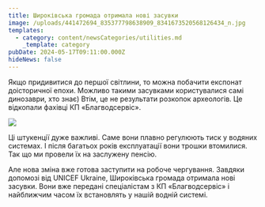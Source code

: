 ```yaml
---
title: Широківська громада отримала нові засувки
image: /uploads/441472694_835377798638909_8341673520568126434_n.jpg
templates:
  - category: content/newsCategories/utilities.md
    _template: category
pubDate: 2024-05-17T09:11:00.000Z
hideNews: false
---
```


Якщо придивитися до першої світлини, то можна побачити експонат доісторичної епохи. Можливо такими засувками користувалися самі динозаври, хто знає) Втім, це не результати розкопок археологів. Це відкопали фахівці КП «Благводсервіс».

![](/uploads/438092248_835377818638907_3521420772565343524_n.jpg)

Ці штукенції дуже важливі. Саме вони плавно регулюють тиск у водяних системах. І після багатьох років експлуатації вони трошки втомилися. Так що ми провели їх на заслужену пенсію.

Але нова зміна вже готова заступити на робоче чергування. Завдяки допомозі від UNICEF Ukraine, Широківська громада отримала нові засувки. Вони вже передані спеціалістам з КП «Благводсервіс» і найближчим часом їх встановлять у нашій водній системі.
